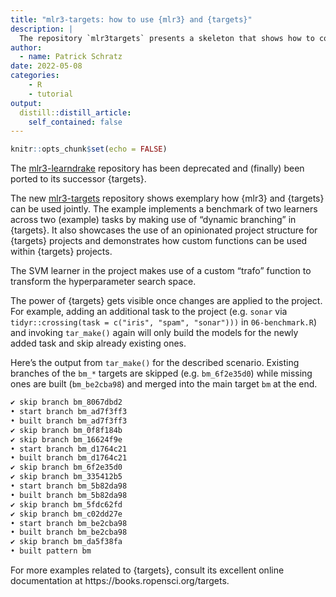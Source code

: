 ```yaml
---
title: "mlr3-targets: how to use {mlr3} and {targets}"
description: |
  The repository `mlr3targets` presents a skeleton that shows how to conduct a benchmark in {mlr3} using the workflow package {targets}.
author:
  - name: Patrick Schratz
date: 2022-05-08
categories:
    - R
    - tutorial
output:
  distill::distill_article:
    self_contained: false
---
```



```r
knitr::opts_chunk$set(echo = FALSE)
```

The [mlr3-learndrake](https://github.com/mlr-org/mlr3-learndrake) repository has been deprecated and (finally) been ported to its successor {targets}.

The new [mlr3-targets](https://github.com/mlr-org/mlr3-targets) repository shows exemplary how {mlr3} and {targets} can be used jointly.
The example implements a benchmark of two learners across two (example) tasks by making use of "dynamic branching" in {targets}.
It also showcases the use of an opinionated project structure for {targets} projects and demonstrates how custom functions can be used within {targets} projects.

The SVM learner in the project makes use of a custom "trafo" function to transform the hyperparameter search space.

The power of {targets} gets visible once changes are applied to the project.
For example, adding an additional task to the project (e.g. `sonar` via `tidyr::crossing(task = c("iris", "spam", "sonar")))` in `06-benchmark.R`) and invoking `tar_make()` again will only build the models for the newly added task and skip already existing ones.

Here's the output from `tar_make()` for the described scenario.
Existing branches of the `bm_*` targets are skipped (e.g. `bm_6f2e35d0`) while missing ones are built (`bm_be2cba98`) and merged into the main target `bm` at the end.

```r
✔ skip branch bm_8067dbd2
• start branch bm_ad7f3ff3
• built branch bm_ad7f3ff3
✔ skip branch bm_0f8f184b
✔ skip branch bm_16624f9e
• start branch bm_d1764c21
• built branch bm_d1764c21
✔ skip branch bm_6f2e35d0
✔ skip branch bm_335412b5
• start branch bm_5b82da98
• built branch bm_5b82da98
✔ skip branch bm_5fdc62fd
✔ skip branch bm_c02dd27e
• start branch bm_be2cba98
• built branch bm_be2cba98
✔ skip branch bm_da5f38fa
• built pattern bm
```

For more examples related to {targets}, consult its excellent online documentation at https://books.ropensci.org/targets.
